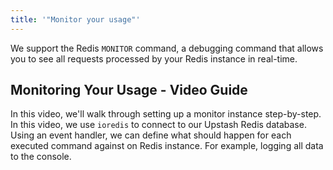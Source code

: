```yaml
---
title: '"Monitor your usage"'
---
```

We support the Redis `MONITOR` command, a debugging command that allows you to see all requests processed by your Redis instance in real-time.
## Monitoring Your Usage - Video Guide
In this video, we'll walk through setting up a monitor instance step-by-step.
In this video, we use `ioredis` to connect to our Upstash Redis database. Using an event handler, we can define what should happen for each executed command against on Redis instance. For example, logging all data to the console.
